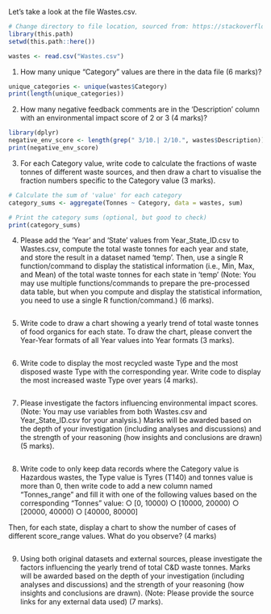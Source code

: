 Let’s take a look at the file Wastes.csv. 
```r
# Change directory to file location, sourced from: https://stackoverflow.com/a/74626705
library(this.path)
setwd(this.path::here())

wastes <- read.csv("Wastes.csv")
```
1.  How many unique “Category” values are there in the data file (6 marks)? 
```r
unique_categories <- unique(wastes$Category)
print(length(unique_categories))
```
2.  How  many  negative  feedback  comments  are  in  the  'Description'  column  with  an 
environmental impact score of 2 or 3 (4 marks)? 
```r
library(dplyr)
negative_env_score <- length(grep(" 3/10.| 2/10.", wastes$Description))
print(negative_env_score)
```
3.  For each Category value, write code to calculate the fractions of waste tonnes of different 
waste sources, and then draw a chart to visualise the fraction numbers specific to the Category 
value (3 marks). 
```r

# Calculate the sum of 'value' for each category
category_sums <- aggregate(Tonnes ~ Category, data = wastes, sum)

# Print the category sums (optional, but good to check)
print(category_sums)
```
4.  Please add the 'Year' and 'State' values from Year_State_ID.csv to Wastes.csv, compute the 
total waste tonnes for each year and state, and store the result in a dataset named 'temp'. Then, 
use a single R function/command to display the statistical information (i.e., Min, Max, and 
Mean)  of  the  total  waste  tonnes  for  each  state  in  ‘temp’  (Note: You may use multiple 
functions/commands  to  prepare  the pre-processed data table, but when you compute and 
display the statistical information, you need to use a single R function/command.) (6 marks). 
```r

```
5.  Write code to draw a chart showing a yearly trend of total waste tonnes of food organics for 
each state. To draw the chart, please convert the Year-Year formats of all Year values into Year 
formats (3 marks).  
```r

```
6.  Write code to display the most recycled waste Type and the most disposed waste Type with the 
corresponding year. Write code to display the most increased waste Type over years (4 marks). 
```r

```
7.  Please investigate the factors influencing environmental impact scores. (Note: You may use 
variables  from  both  Wastes.csv  and  Year_State_ID.csv  for  your analysis.) Marks will be 
awarded based on the depth of your investigation (including analyses and discussions) and the 
strength of your reasoning (how insights and conclusions are drawn) (5 marks). 
```r

```
8.  Write code to only keep data records where the Category value is Hazardous wastes, the Type 
value is Tyres (T140) and  tonnes value is more than 0, then write code to add a new column 
named  “Tonnes_range”  and  fill  it  with  one  of  the  following  values  based  on  the 
corresponding “Tonnes” value: 
○        [0, 10000) 
○        [10000, 20000) 
○        [20000, 40000) 
○        [40000, 80000] 

Then, for each state, display a chart to show the number of cases of different score_range 
values. What do you observe? (4 marks) 
```r

```
9.  Using both original datasets and external sources, please investigate the factors influencing 
the yearly trend of total C&D waste tonnes. Marks will be awarded based on the depth of your 
investigation (including analyses and discussions) and the strength of your reasoning (how 
insights and conclusions are drawn). (Note: Please provide the source links for any external 
data used) (7 marks). 
```r

```